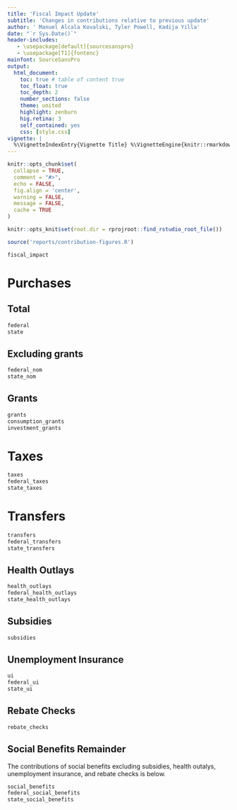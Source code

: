 ```yaml
---
title: 'Fiscal Impact Update'
subtitle: 'Changes in contributions relative to previous update'
author: ' Manuel Alcala Kovalski, Tyler Powell, Kadija Yilla'
date: "`r Sys.Date()`"
header-includes:
   - \usepackage[default]{sourcesanspro}
   - \usepackage[T1]{fontenc}
mainfont: SourceSansPro
output:
  html_document:
    toc: true # table of content true
    toc_float: true
    toc_depth: 2
    number_sections: false 
    theme: united
    highlight: zenburn 
    hig.retina: 3
    self_contained: yes
    css: [style.css]
vignette: |
  %\VignetteIndexEntry{Vignette Title} %\VignetteEngine{knitr::rmarkdown} %\VignetteEncoding{UTF-8}
---
```


```r
knitr::opts_chunk$set(
  collapse = TRUE,
  comment = "#>", 
  echo = FALSE,
  fig.align = 'center',
  warning = FALSE,
  message = FALSE,
  cache = TRUE
)

knitr::opts_knit$set(root.dir = rprojroot::find_rstudio_root_file())
```

```r
source('reports/contribution-figures.R')
```

```r
fiscal_impact
```

# Purchases 

## Total

```r
federal
state
```

## Excluding grants

```r
federal_nom  
state_nom 
```

## Grants

```r
grants 
consumption_grants 
investment_grants 
```

# Taxes

```r
taxes
federal_taxes
state_taxes
```

# Transfers

```r
transfers
federal_transfers
state_transfers
```

## Health Outlays

```r
health_outlays
federal_health_outlays
state_health_outlays
```

## Subsidies

```r
subsidies

```

## Unemployment Insurance

```r
ui
federal_ui
state_ui
```

## Rebate Checks

```r
rebate_checks
```

## Social Benefits Remainder

The contributions of social benefits excluding subsidies, health outalys, unemployment insurance, and rebate checks is below.

```r
social_benefits
federal_social_benefits
state_social_benefits
```
